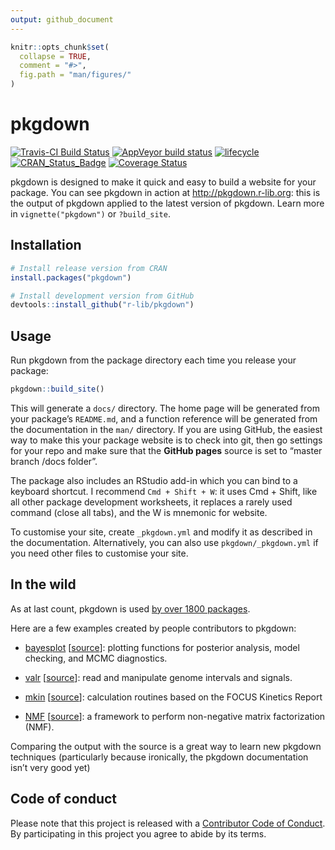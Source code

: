 ```yaml
---
output: github_document
---
```


<!-- README.md is generated from README.Rmd. Please edit that file -->

```r
knitr::opts_chunk$set(
  collapse = TRUE,
  comment = "#>",
  fig.path = "man/figures/"
)
```

# pkgdown

[![Travis-CI Build Status](https://travis-ci.org/r-lib/pkgdown.svg?branch=master)](https://travis-ci.org/r-lib/pkgdown)
[![AppVeyor build status](https://ci.appveyor.com/api/projects/status/github/r-lib/pkgdown?branch=master&svg=true)](https://ci.appveyor.com/project/r-lib/pkgdown)
[![lifecycle](https://img.shields.io/badge/lifecycle-maturing-blue.svg)](https://www.tidyverse.org/lifecycle/#maturing)
[![CRAN_Status_Badge](http://www.r-pkg.org/badges/version/pkgdown)](https://cran.r-project.org/package=pkgdown)
[![Coverage Status](https://img.shields.io/codecov/c/github/r-lib/pkgdown/master.svg)](https://codecov.io/github/r-lib/pkgdown?branch=master)

pkgdown is designed to make it quick and easy to build a website for your package. You can see pkgdown in action at <http://pkgdown.r-lib.org>: this is the output of pkgdown applied to the latest version of pkgdown. Learn more in `vignette("pkgdown")` or `?build_site`.

## Installation

```r
# Install release version from CRAN
install.packages("pkgdown")

# Install development version from GitHub
devtools::install_github("r-lib/pkgdown")
```

## Usage

Run pkgdown from the package directory each time you release your package:

```r
pkgdown::build_site()
```

This will generate a `docs/` directory. The home page will be generated from your package's `README.md`, and a function reference will be generated from the documentation in the `man/` directory. If you are using GitHub, the easiest way to make this your package website is to check into git, then go settings for your repo and make sure that the __GitHub pages__ source is set to "master branch /docs folder".

The package also includes an RStudio add-in which you can bind to a keyboard shortcut. I recommend `Cmd + Shift + W`: it uses Cmd + Shift, like all other package development worksheets, it replaces a rarely used command (close all tabs), and the W is mnemonic for website.

To customise your site, create `_pkgdown.yml` and modify it as described in the documentation. Alternatively, you can also use `pkgdown/_pkgdown.yml` if you need other files to customise your site.

## In the wild

As at last count, pkgdown is used [by over 1800 packages](https://github.com/search?o=desc&q=pkgdown.css+in%3Apath+path%3Adocs&s=indexed&type=Code). 

Here are a few examples created by people contributors to pkgdown:

* [bayesplot](http://mc-stan.org/bayesplot/index.html)
  [[source](https://github.com/stan-dev/bayesplot/tree/gh-pages)]:
  plotting functions for posterior analysis, model checking, and MCMC 
  diagnostics.

* [valr](https://rnabioco.github.io/valr/) 
  [[source](https://github.com/rnabioco/valr)]: 
  read and manipulate genome intervals and signals.

* [mkin](http://jranke.github.io/mkin/)
  [[source](https://github.com/jranke/mkin)]:
  calculation routines based on the FOCUS Kinetics Report

* [NMF](http://renozao.github.io/NMF/master/index.html)
  [[source](https://github.com/renozao/NMF)]:
  a framework to perform non-negative matrix factorization (NMF).

Comparing the output with the source is a great way to learn new pkgdown techniques (particularly because ironically, the pkgdown documentation isn't very good yet)

## Code of conduct

Please note that this project is released with a [Contributor Code of Conduct](CODE_OF_CONDUCT.md). By participating in this project you agree to abide by its terms.
